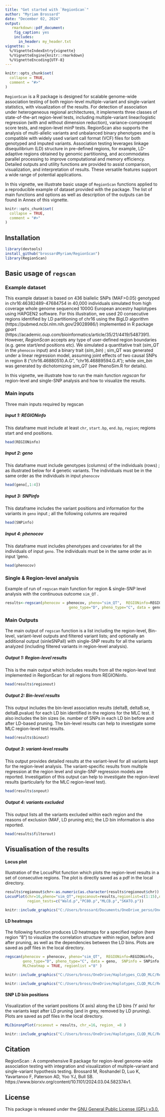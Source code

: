 ---
title: "Get started with `RegionScan`"
author: "Myriam Brossard"
date: "December 02, 2024"
output:
   rmarkdown::pdf_document:
    fig_caption: yes
    includes:
      in_header: my_header.txt
vignette: >
  %/VignetteIndexEntry{vignette}
  %/VignetteEngine{knitr::rmarkdown}
  %/VignetteEncoding{UTF-8}
---

```{r, include = FALSE}
knitr::opts_chunk$set(
  collapse = TRUE,
  comment = "#>"
)
```

`RegionScan` is a R package is designed for scalable genome-wide association testing of both region-level multiple-variant and single-variant statistics, with visualization of the results. For detection of association under heterogeneous regional architectures, it implements three classes of state-of-the-art region-level tests, including multiple-variant linear/logistic regression (with and without dimension reduction), variance-component score tests, and region-level minP tests. RegionScan also supports the analysis of multi-allelic variants and unbalanced binary phenotypes and is compatible with widely used variant call format (VCF) files for both genotyped and imputed variants. Association testing leverages linkage disequilibrium (LD) structure in pre-defined regions, for example, LD-adaptive regions obtained by genomic partitioning, and accommodates parallel processing to improve computational and memory efficiency.  Detailed outputs and utility functions are provided to assist comparison, visualization, and interpretation of results. These versatile features support a wide range of potential applications.

In this vignette, we illustrate basic usage of `RegionScan` functions applied to a reproducible example of dataset provided with the package. The list of main functions and options as well as description of the outputs can be found in Annex of this vignette.

```{r, include = FALSE}
knitr::opts_chunk$set(
  collapse = TRUE,
  comment = "#>"
)
```

## Installation

```{r setup, message=FALSE, warning=FALSE, results = 'hide'}
library(devtools)
install_github("brossardMyriam/RegionScan")
library(RegionScan)
```

## Basic usage of `regscan`

### Example dataset

This example dataset is based on 436 biallelic SNPs (MAF>0.05) genotyped in chr16:46382489-47684754 in 40,000 individuals simulated from high coverage whole genome sequenced 1000G European ancestry haplotypes using HAPGEN2 software. For this illustration, we used 20 consecutive regions identified by LD partitioning of chr16 using the BigLD algorithm (https://pubmed.ncbi.nlm.nih.gov/29028986/) implemented in R package *gpart* (https://academic.oup.com/bioinformatics/article/35/21/4419/5487391). However, *RegionScan* accepts any type of user-defined region boundaries (e.g. gene start/end positions etc). We simulated a quantitative trait (*sim_QT* in the `phenocov` input) and a binary trait (*sim_bin*) ; sim_QT was generated under a linear regression model, assuming joint effects of two causal SNPs in region 8 ("chr16.46880510.A.G", "chr16.46889594.G.A"); while *sim_bin* was generated by dichotomizing *sim_QT* (see PhenoSim.R for details). 

In this vignette, we illustrate how to run the main function *regscan* for region-level and single-SNP analysis and how to visualize the results.

### Main inputs

Three main inputs required by regscan

##### Input 1: REGIONinfo

This dataframe must include at least `chr`, `start.bp`, `end.bp`, `region`; regions start and end positions.

```{r,, warning=FALSE}
head(REGIONinfo)
```

##### Input 2: geno

This dataframe must include genotypes (columns) of the individuals (rows) ; as illustrated below for 4 genetic variants.
The individuals must be in the same order as the individuals in input `phenocov`

```{r,, warning=FALSE}
head(geno[,1:4])
```


##### Input 3: SNPinfo

This dataframe includes the variant positions and information for the variants in `geno` input ; all the following columns are required

```{r,, warning=FALSE}
head(SNPinfo)
```


##### Input 4: phenocov

This dataframe must includes phenotypes and covariates for all the individuals of input `geno`. The individuals must be in the same order as in input 'geno.

```{r,, warning=FALSE}
head(phenocov)
```

### Single & Region-level analysis
Example of run of `regscan` main function for region & single-SNP level analysis with the continuous outcome `sim_QT` . 
```{r, , warning=FALSE, message=FALSE, results = 'hide'}
results<-regscan(phenocov = phenocov, pheno="sim_QT",  REGIONinfo=REGIONinfo, 
                             geno_type="D", pheno_type="C", data = geno,  SNPinfo = SNPinfo )
```

### Main Outputs

The main output of `regscan` function is a list including the region-level, Bin-level, variant-level outputs and filtered variant lists; and optionally an additional output (sinleSNPall) with single-SNP results for all the variants analyzed (including filtered variants in region-level analysis).

##### Output 1: Region-level results

This is the main output which includes results from all the region-level test implemented in RegionScan for all regions from REGIONinfo.


```{r, , warning=FALSE}
head(results$regionout)
```

##### Output 2: Bin-level results

This output includes the bin-level association results (deltaB, deltaB.se, deltaB.pvalue) for each LD bin identified in the regions for the MLC test. It also includes the bin sizes (ie. number of SNPs in each LD bin before and after LD-based pruning. The bin-level results can help to investigate some MLC region-level test results.

```{r, , warning=FALSE}
head(results$binout)
```

##### Output 3: variant-level results

This output provides detailed results at the variant-level for all variants kept for the region-level analysis. The variant-specific results from multiple regression at the region level and single-SNP regression models are reported. Investigation of this output can help to investigate the region-level results (particularly for the MLC region-level test).

```{r, , warning=FALSE}
head(results$snpout)
```

##### Output 4: variants excluded

This output lists all the variants excluded within each region and the reasons of exclusion (MAF, LD pruning etc); the LD bin information is also reported.

```{r, , warning=FALSE}
head(results$filterout)
```

## Visualisation of the results

#### Locus plot

Illustration of the LocusPlot function which plots the region-level results in a set of consecutive regions. The plot is directly saved as a pdf in the local directory.

```{r, , warning=FALSE, message=FALSE}
results$regionout$chr<-as.numeric(as.character(results$regionout$chr))
LocusPlot(chr=16,pheno="sim_QT",regscanout=results,regionlist=c(1:15),outname="LocusPlot",
          region_tests=c("Wald.p","PC80.p","MLCB.p","SKATO.p"))

```

```{r pressure, echo=FALSE, fig.cap="Locus plot of consecutive regions", out.width = '100%'}
knitr::include_graphics("C:/Users/brossard/Documents/OneDrive_perso/OneDrive/Haplotypes_CLQD_MLC/RegionScan_paper/RegionScan_dev/example/LocusPlot_region1_to_15.pdf")
```

#### LD heatmaps

The following function produces LD heatmaps for a specified region (here region "8") to visualize the correlation structure within region, before and after pruning, as well as the dependencies between the LD bins. Plots are saved as pdf files in the local directory.

```{r, , warning=FALSE, message=FALSE, results = 'hide'}
regscan(phenocov = phenocov, pheno="sim_QT",  REGIONinfo=REGIONinfo,
        geno_type="D", pheno_type="C", data = geno,  SNPinfo = SNPinfo,
        MLCheatmap = TRUE, regionlist ="8" )
```

```{r pressure3, echo=FALSE, fig.cap="Example 1 of LD heatmap plot for region 8 (after LD pruning), ordered by variant positions", out.width = '100%'}
knitr::include_graphics("C:/Users/bross/OneDrive/Haplotypes_CLQD_MLC/RegionScan_paper/RegionScan_dev/GitHub2024_RegionScan/example/MLC_heatmap_chr16.region8_after_pruning_and_after_recoding_ordered_by_pos.pdf")
```

```{r pressure4, echo=FALSE, fig.cap="Example 2 of LD heatmap plot for region 8 (after LD pruning), ordered by LD bins", out.width = '100%'}
knitr::include_graphics("C:/Users/bross/OneDrive/Haplotypes_CLQD_MLC/RegionScan_paper/RegionScan_dev/GitHub2024_RegionScan/example/MLC_heatmap_chr16.region8_after_pruning_and_after_recoding_ordered_by_LDbin.pdf")
```

#### SNP LD bin positions

Visualization of the variant positions (X axis) along the LD bins (Y axis) for the variants kept after LD pruning (and in grey, removed by LD pruning). Plots are saved as pdf files in the local directory.

```{r, , warning=FALSE, message=FALSE, results = 'hide'}
MLCbinsnpPlot(rscanout = results, chr_=16, region_ =8 )
```

```{r pressure2, echo=FALSE, fig.cap="variant positions (X axis) along LD bins (Y axis) in region 8", out.width = '100%'}
knitr::include_graphics("C:/Users/bross/OneDrive/Haplotypes_CLQD_MLC/RegionScan_paper/RegionScan_dev/GitHub2024_RegionScan/example/MLC_LDbin_SNPpos_chr16_region8_before_and_after_pruning.pdf")
```


## Citation
RegionScan : A comprehensive R package for region-level genome-wide association testing with integration and visualization of multiple-variant and single-variant hypothesis testing.
Brossard M, Roshandel D, Luo K, Yavartanoo F, Paterson AD, Yoo YJ, Bull SB. https://www.biorxiv.org/content/10.1101/2024.03.04.582374v1.

## License
This package is released under the [GNU General Public License (GPL) v3.0.](https://www.gnu.org/licenses/gpl-3.0.html)

